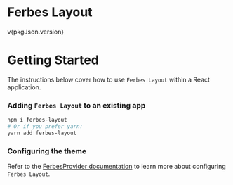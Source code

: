 
<Meta title="Introduction/Getting Started" />

<Flex justifyContent="center">
  <h1>Ferbes Layout</h1>
</Flex>
<Flex justifyContent="center" mt="20px">
  <p>v{pkgJson.version}</p>
</Flex>

<Box mt="60px">

# Getting Started

The instructions below cover how to use `Ferbes Layout` within a React application.

### Adding `Ferbes Layout` to an existing app

```bash
npm i ferbes-layout
# Or if you prefer yarn:
yarn add ferbes-layout
```

### Configuring the theme

Refer to the [FerbesProvider documentation](/docs/logic-ferbesprovider--page) to learn more about configuring `Ferbes Layout`.

</Box>
